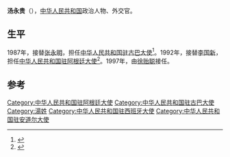 '''汤永贵'''（{{bd|1942年|7月||}}），[[中华人民共和国|中华人民共和国]]政治人物、外交官。

==生平==
1987年，接替[[张永明|张永明]]，担任[[中国驻古巴大使列表|中华人民共和国驻古巴大使]]<ref>{{cite web|author=中华人民共和国外交部|title=中国驻古巴历任大使|url=http://www.mfa.gov.cn/chn/pds/ziliao/wjrw/2167/2174/t9286.htm|publisher=中华人民共和国外交部|accessdate=2012-03-09}}</ref>。1992年，接替[[李国新|李国新]]，担任[[中国驻阿根廷大使列表|中华人民共和国驻阿根廷大使]]<ref>{{cite web|author=中华人民共和国外交部|title=中国驻阿根廷历任大使|url=http://www.mfa.gov.cn/chn/pds/ziliao/wjrw/2167/2174/t9278.htm|publisher=中华人民共和国外交部|accessdate=2012-03-09}}</ref>。1997年，由[[徐贻聪|徐贻聪]]接任。

== 参考 ==
{{reflist}}
{{start box}}
{{s-dip}}
{{succession box|[[張永明_(外交官)|张永明]]|[[陈久长|陈久长]]|[[中国驻古巴大使列表|中华人民共和国驻古巴大使]]|1987年4月-1990年8月}}
{{succession box|[[李国新|李国新]]|[[徐贻聪|徐贻聪]]|[[中国驻阿根廷大使列表|中华人民共和国驻阿根廷大使]]|1992年12月-1997年8月}}
{{succession box|[[宋國清|宋國清]]|[[邱小琪|邱小琪]]|[[中國駐西班牙大使列表|中華人民共和國駐西班牙大使]]<br /><small>兼駐[[中國駐安道爾大使列表|安道爾]]</small>|1998年3月－2002年12月}}
{{end box}}
{{中国政治人物小作品}}
{{DEFAULTSORT:T}}
[[Category:中华人民共和国驻阿根廷大使|Category:中华人民共和国驻阿根廷大使]]
[[Category:中华人民共和国驻古巴大使|Category:中华人民共和国驻古巴大使]]
[[Category:湯姓|Category:湯姓]]
[[Category:中华人民共和国驻西班牙大使|Category:中华人民共和国驻西班牙大使]]
[[Category:中华人民共和国驻安道尔大使|Category:中华人民共和国驻安道尔大使]]